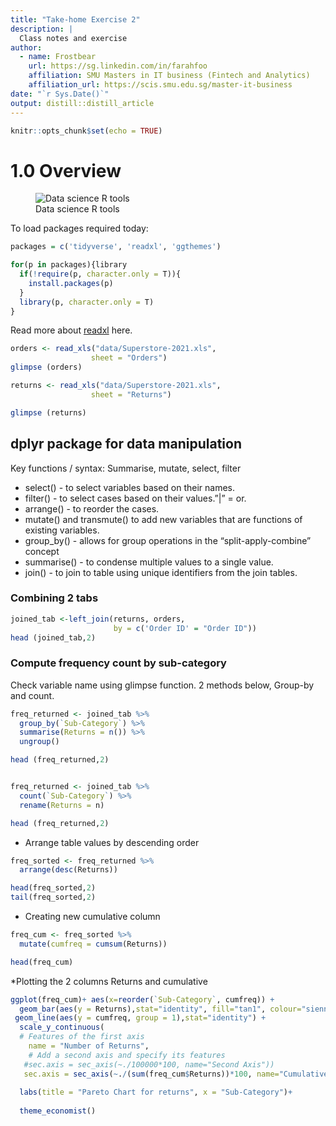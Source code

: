 ```yaml
---
title: "Take-home Exercise 2"
description: |
  Class notes and exercise
author:
  - name: Frostbear 
    url: https://sg.linkedin.com/in/farahfoo
    affiliation: SMU Masters in IT business (Fintech and Analytics)
    affiliation_url: https://scis.smu.edu.sg/master-it-business
date: "`r Sys.Date()`"
output: distill::distill_article
---
```


```r
knitr::opts_chunk$set(echo = TRUE)
```

# 1.0 Overview
![Data science R tools](C:/farahfoo/VA/pictures/datascience.png)

To load packages required today:

```r
packages = c('tidyverse', 'readxl', 'ggthemes')

for(p in packages){library
  if(!require(p, character.only = T)){
    install.packages(p)
  }
  library(p, character.only = T)
}
```
Read more about [readxl](https://readxl.tidyverse.org/) here. 

```r
orders <- read_xls("data/Superstore-2021.xls",
                  sheet = "Orders")
glimpse (orders)

returns <- read_xls("data/Superstore-2021.xls",
                  sheet = "Returns")

glimpse (returns)
```
## dplyr package for data manipulation

Key functions / syntax: Summarise, mutate, select, filter

* select() - to select variables based on their names.
* filter() - to select cases based on their values."|" = or. 
* arrange() - to reorder the cases.
* mutate() and transmute() to add new variables that are functions of existing variables.
* group_by() - allows for group operations in the "split-apply-combine" concept
* summarise() - to condense multiple values to a single value.
* join() - to join to table using unique identifiers from the join tables.

### Combining 2 tabs
```r
joined_tab <-left_join(returns, orders,
                       by = c('Order ID' = "Order ID"))
head (joined_tab,2)
```

### Compute frequency count by sub-category
Check variable name using glimpse function. 2 methods below, Group-by and count. 

```r

freq_returned <- joined_tab %>%
  group_by(`Sub-Category`) %>%
  summarise(Returns = n()) %>%
  ungroup()

head (freq_returned,2)


freq_returned <- joined_tab %>% 
  count(`Sub-Category`) %>%
  rename(Returns = n)

head (freq_returned,2)

```




* Arrange table values by descending order

```r
freq_sorted <- freq_returned %>%
  arrange(desc(Returns))

head(freq_sorted,2)
tail(freq_sorted,2)
```

* Creating new cumulative column

```r
freq_cum <- freq_sorted %>%
  mutate(cumfreq = cumsum(Returns))

head(freq_cum)
```


*Plotting the 2 columns Returns and cumulative

```r

ggplot(freq_cum)+ aes(x=reorder(`Sub-Category`, cumfreq)) +
  geom_bar(aes(y = Returns),stat="identity", fill="tan1", colour="sienna3") +
 geom_line(aes(y = cumfreq, group = 1),stat="identity") +
  scale_y_continuous(
  # Features of the first axis
    name = "Number of Returns",
    # Add a second axis and specify its features
   #sec.axis = sec_axis(~./100000*100, name="Second Axis"))
   sec.axis = sec_axis(~./(sum(freq_cum$Returns))*100, name="Cumulative % of returns")) +
  
  labs(title = "Pareto Chart for returns", x = "Sub-Category")+
  
  theme_economist()


```
